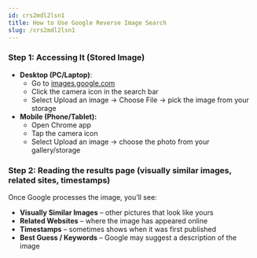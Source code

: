 ```yaml
---
id: crs2mdl2lsn1
title: How to Use Google Reverse Image Search
slug: /crs2mdl2lsn1
---
```



### Step 1: Accessing It (Stored Image)

- **Desktop (PC/Laptop)**:
    - Go to [images.google.com](https://images.google.com/)
    - Click the camera icon in the search bar
    - Select Upload an image → Choose File → pick the image from your storage
- **Mobile (Phone/Tablet):**
    - Open Chrome app
    - Tap the camera icon
    - Select Upload an image → choose the photo from your gallery/storage

### Step 2: Reading the results page (visually similar images, related sites, timestamps)

Once Google processes the image, you’ll see:
- **Visually Similar Images** – other pictures that look like yours
- **Related Websites** – where the image has appeared online
- **Timestamps** – sometimes shows when it was first published
- **Best Guess / Keywords** – Google may suggest a description of the image

<YouTube videoId="yth2TUReFDg" title="របៀបប្រើ Google Reverse Image Search" />